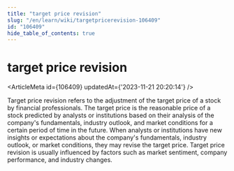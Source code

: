 ```yaml
---
title: "target price revision"
slug: "/en/learn/wiki/targetpricerevision-106409"
id: "106409"
hide_table_of_contents: true
---
```



# target price revision

<ArticleMeta id={106409} updatedAt={'2023-11-21 20:20:14'} />
<div className='border-solid border-b border-t-0 my-4 border-[var(--ifm-color-gray-300)]' />

Target price revision refers to the adjustment of the target price of a stock by financial professionals. The target price is the reasonable price of a stock predicted by analysts or institutions based on their analysis of the company's fundamentals, industry outlook, and market conditions for a certain period of time in the future. When analysts or institutions have new insights or expectations about the company's fundamentals, industry outlook, or market conditions, they may revise the target price. Target price revision is usually influenced by factors such as market sentiment, company performance, and industry changes.
